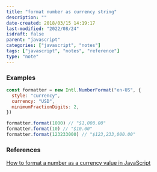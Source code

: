 ```yaml
---
title: "format number as currency string"
description: ""
date-created: 2018/03/15 14:19:17
last-modified: "2022/08/24"
isdraft: false
parent: "javascript"
categories: ["javascript", "notes"]
tags: ["javascript", "notes", "reference"]
type: "note"
---
```


### Examples

```javascript
const formatter = new Intl.NumberFormat("en-US", {
  style: "currency",
  currency: "USD",
  minimumFractionDigits: 2,
})

formatter.format(1000) // "$1,000.00"
formatter.format(10) // "$10.00"
formatter.format(123233000) // "$123,233,000.00"
```

### References

[How to format a number as a currency value in JavaScript](https://flaviocopes.com/how-to-format-number-as-currency-javascript/)
